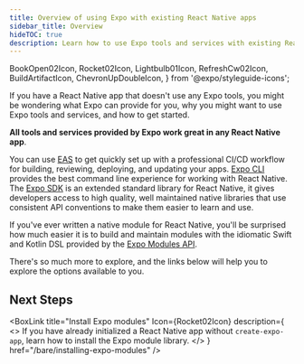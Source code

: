```yaml
---
title: Overview of using Expo with existing React Native apps
sidebar_title: Overview
hideTOC: true
description: Learn how to use Expo tools and services with existing React Native apps.
---
```


  BookOpen02Icon,
  Rocket02Icon,
  Lightbulb01Icon,
  RefreshCw02Icon,
  BuildArtifactIcon,
  ChevronUpDoubleIcon,
} from '@expo/styleguide-icons';

If you have a React Native app that doesn't use any Expo tools, you might be wondering what Expo can provide for you, why you might want to use Expo tools and services, and how to get started.

**All tools and services provided by Expo work great in any React Native app**.

You can use [EAS](/eas) to get quickly set up with a professional CI/CD workflow for building, reviewing, deploying, and updating your apps. [Expo CLI](/more/expo-cli/) provides the best command line experience for working with React Native. The [Expo SDK](/versions/latest/) is an extended standard library for React Native, it gives developers access to high quality, well maintained native libraries that use consistent API conventions to make them easier to learn and use.

If you've ever written a native module for React Native, you'll be surprised how much easier it is to build and maintain modules with the idiomatic Swift and Kotlin DSL provided by the [Expo Modules API](/modules/overview/).

There's so much more to explore, and the links below will help you to explore the options available to you.

## Next Steps

<BoxLink
  title="Install Expo modules"
  Icon={Rocket02Icon}
  description={
    <>
      If you have already initialized a React Native app without <CODE>create-expo-app</CODE>, learn
      how to install the Expo module library.
    </>
  }
  href="/bare/installing-expo-modules"
/>
<BoxLink
  title="Use Expo SDK"
  Icon={BookOpen02Icon}
  description="Use one of the many libraries provided by the Expo SDK, an extensive set of libraries that provide access to native APIs."
  href="/versions/"
/>
<BoxLink
  title="Write native modules"
  description="Use the Expo Modules API to write native modules using Swift and Kotlin."
  Icon={Lightbulb01Icon}
  href="/modules/overview/"
/>
<BoxLink
  title="Use Expo CLI"
  Icon={BookOpen02Icon}
  description="Learn about the many benefits Expo CLI provides over @react-native-community/cli."
  href="/bare/using-expo-cli/"
/>
<BoxLink
  title="Native project upgrade helper"
  Icon={ChevronUpDoubleIcon}
  description="View file-by-file diffs of all the changes you need to make to your native projects to upgrade them to the next Expo SDK and React Native version."
  href="/bare/upgrade/"
/>
<BoxLink
  title="Adopt Prebuild"
  Icon={RefreshCw02Icon}
  description="Learn how to simplify maintaining your native projects by generating them on demand from configuration."
  href="/guides/adopting-prebuild"
/>
<BoxLink
  title="App distribution"
  Icon={BuildArtifactIcon}
  description="Build and submit your app to the app store with a single command."
  href="/distribution/introduction"
/>
